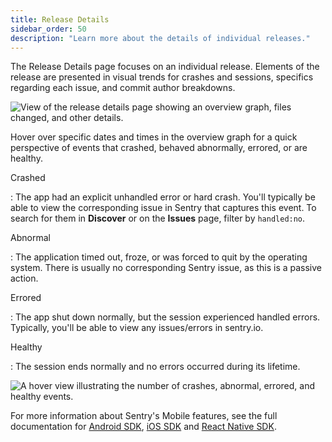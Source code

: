 ```yaml
---
title: Release Details
sidebar_order: 50
description: "Learn more about the details of individual releases."
---
```


The Release Details page focuses on an individual release. Elements of the release are presented in visual trends for crashes and sessions, specifics regarding each issue, and commit author breakdowns.

![View of the release details page showing an overview graph, files changed, and other details.](release_details.png)

Hover over specific dates and times in the overview graph for a quick perspective of events that crashed, behaved abnormally, errored, or are healthy.

Crashed

: The app had an explicit unhandled error or hard crash. You'll typically be able to view the corresponding issue in Sentry that captures this event. To search for them in **Discover** or on the **Issues** page, filter by `handled:no`.

Abnormal

: The application timed out, froze, or was forced to quit by the operating system. There is usually no corresponding Sentry issue, as this is a passive action.

Errored

: The app shut down normally, but the session experienced handled errors. Typically, you'll be able to view any issues/errors in sentry.io.

Healthy

: The session ends normally and no errors occurred during its lifetime.

![A hover view illustrating the number of crashes, abnormal, errored, and healthy events.](release_crash_details.png)

For more information about Sentry's Mobile features, see the full documentation for [Android SDK](/platforms/android/), [iOS SDK](/platforms/apple/guides/ios/) and
[React Native SDK](/platforms/react-native/).
